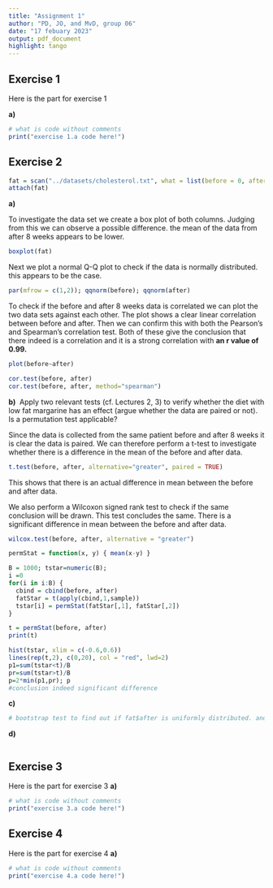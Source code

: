 ```yaml
---
title: "Assignment 1"
author: "PD, JO, and MvD, group 06"
date: "17 febuary 2023"
output: pdf_document
highlight: tango
---
```


## Exercise 1

Here is the part for exercise 1

**a)**

```r
# what is code without comments
print("exercise 1.a code here!")

```

## Exercise 2

```r
fat = scan("../datasets/cholesterol.txt", what = list(before = 0, after = 0)) 
attach(fat)
```

**a)**

To investigate the data set we create a box plot of both columns. Judging from this we can observe a possible difference. the mean of the data from after 8 weeks appears to be lower.

```r
boxplot(fat)
```

Next we plot a normal Q-Q plot to check if the data is normally distributed. this appears to be the case.

```r
par(mfrow = c(1,2)); qqnorm(before); qqnorm(after)
```

To check if the before and after 8 weeks data is correlated we can plot the two data sets against each other. The plot shows a clear linear correlation between before and after. Then we can confirm this with both the Pearson's and Spearman's correlation test. Both of these give the conclusion that there indeed is a correlation and it is a strong correlation with **an r value of 0.99.**

```r
plot(before~after)

cor.test(before, after)
cor.test(before, after, method="spearman")
```

**b)**  Apply two relevant tests (cf. Lectures 2, 3) to verify whether
the diet with low fat margarine has an effect (argue whether the data
are paired or not). Is a permutation test applicable?

Since the data is collected from the same patient before and after 8 weeks it is clear the data is paired. We can therefore perform a t-test to investigate whether there is a difference in the mean of the before and after data.

```r
t.test(before, after, alternative="greater", paired = TRUE)
```

This shows that there is an actual difference in mean between the before and after data.

We also perform a Wilcoxon signed rank test to check if the same conclusion will be drawn. This test concludes the same. There is a significant difference in mean between the before and after data.

```r
wilcox.test(before, after, alternative = "greater")
```

```r
permStat = function(x, y) { mean(x-y) }

B = 1000; tstar=numeric(B);
i =0
for(i in i:B) {
  cbind = cbind(before, after)
  fatStar = t(apply(cbind,1,sample))
  tstar[i] = permStat(fatStar[,1], fatStar[,2]) 
}

t = permStat(before, after)
print(t)

hist(tstar, xlim = c(-0.6,0.6))
lines(rep(t,2), c(0,20), col = "red", lwd=2)
p1=sum(tstar<t)/B
pr=sum(tstar>t)/B
p=2*min(p1,pr); p
#conclusion indeed significant difference

```

**c)**

```r
# bootstrap test to find out if fat$after is uniformly distributed. and construct a 95% confidence interval. (Kolmogorov-Smirnov?)

```

**d)**

```r

```

## Exercise 3

Here is the part for exercise 3 **a)**

```r
# what is code without comments
print("exercise 3.a code here!")

```

## Exercise 4

Here is the part for exercise 4 **a)**

```r
# what is code without comments
print("exercise 4.a code here!")

```
